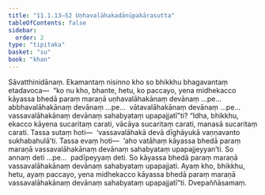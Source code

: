 ```yaml
---
title: "11.1.13–52 Uṇhavalāhakadānūpakārasutta"
tableOfContents: false
sidebar:
  order: 2
type: "tipitaka"
basket: "su"
book: "khan"
---
```



<DynamicBreadcrumb />

<Division number="562–601" book="khan" bookNo="13">

<Paragraph number="1222" book="khan">
Sāvatthinidānaṃ. Ekamantaṃ nisinno kho so bhikkhu bhagavantaṃ etadavoca—  “ko nu kho, bhante, hetu, ko paccayo, yena midhekacco kāyassa bhedā paraṃ maraṇā uṇhavalāhakānaṃ devānaṃ …pe…  abbhavalāhakānaṃ devānaṃ …pe…  vātavalāhakānaṃ devānaṃ …pe…  vassavalāhakānaṃ devānaṃ sahabyataṃ upapajjatī”ti? “Idha, bhikkhu, ekacco kāyena sucaritaṃ carati, vācāya sucaritaṃ carati, manasā sucaritaṃ carati. Tassa sutaṃ hoti—  ‘vassavalāhakā devā dīghāyukā vaṇṇavanto sukhabahulā’ti. Tassa evaṃ hoti—  ‘aho vatāhaṃ kāyassa bhedā paraṃ maraṇā vassavalāhakānaṃ devānaṃ sahabyataṃ upapajjeyyan’ti. So annaṃ deti …pe…  padīpeyyaṃ deti. So kāyassa bhedā paraṃ maraṇā vassavalāhakānaṃ devānaṃ sahabyataṃ upapajjati. Ayaṃ kho, bhikkhu, hetu, ayaṃ paccayo, yena midhekacco kāyassa bhedā paraṃ maraṇā vassavalāhakānaṃ devānaṃ sahabyataṃ upapajjatī”ti.

</Paragraph>
</Division>

<Paragraph number="1223" type="center" book="khan">
Dvepaññāsamaṃ.
</Paragraph>